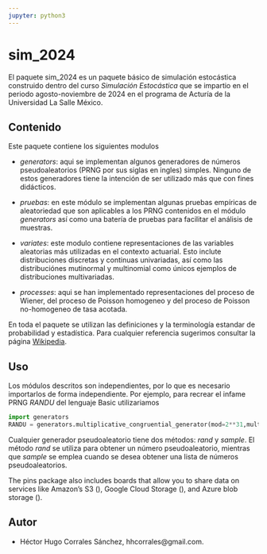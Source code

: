 ```yaml
---
jupyter: python3
---
```


# sim_2024 <a href="https://github.com/DRHHugo/Simulacion-2024-II/"></a>

El paquete sim_2024 es un paquete básico de simulación estocástica construido dentro del curso *Simulación Estocástica* que se impartio en el periodo agosto-noviembre de 2024 en el programa de Acturía de la Universidad La Salle México.

## Contenido

Este paquete contiene los siguientes modulos

- *generators*: aqui se implementan algunos generadores de números pseudoaleatorios (PRNG por sus siglas en ingles) simples. Ninguno de estos generadores tiene la intención de ser utilizado más que con fines didácticos.

- *pruebas*: en este módulo se implementan algunas pruebas empíricas de aleatoriedad que son aplicables a los PRNG contenidos en el módulo *generators* así como una batería de pruebas para facilitar el análisis de muestras.

- *variates*: este modulo contiene representaciones de las variables aleatorias más utilizadas en el contexto actuarial. Esto inclute distribuciones discretas y continuas univariadas, así como las distribuciónes mutinormal y multinomial como únicos ejemplos de distribuciones multivariadas.

- *processes*: aqui se han implementado representaciones del proceso de Wiener, del proceso de Poisson homogeneo y del proceso de Poisson no-homogeneo de tasa acotada.

En toda el paquete se utilizan las definiciones y la terminología estandar de probabilidad y estadística. Para cualquier referencia sugerimos consultar la página [Wikipedia](https://es.wikipedia.org/).

## Uso

Los módulos descritos son independientes, por lo que es necesario importarlos de forma independiente. Por ejemplo, para recrear el infame PRNG *RANDU* del lenguaje Basic utilizariamos 

```python
import generators
RANDU = generators.multiplicative_congruential_generator(mod=2**31,mult=65539,seed=14501)
```

Cualquier generador pseudoaleatorio tiene dos métodos: *rand* y *sample*. El método *rand* se utiliza para obtener un número pseudoaleatorio, mientras que *sample* se emplea cuando se desea obtener una lista de números pseudoaleatorios.

The pins package also includes boards that allow you to share data on
services like Amazon’s S3 ([](`~pins.board_s3`)), Google Cloud Storage ([](`~pins.board_gcs`)),
and Azure blob storage ([](`~pins.board_azure`)).

## Autor

- Héctor Hugo Corrales Sánchez, hhcorrales@gmail.com.